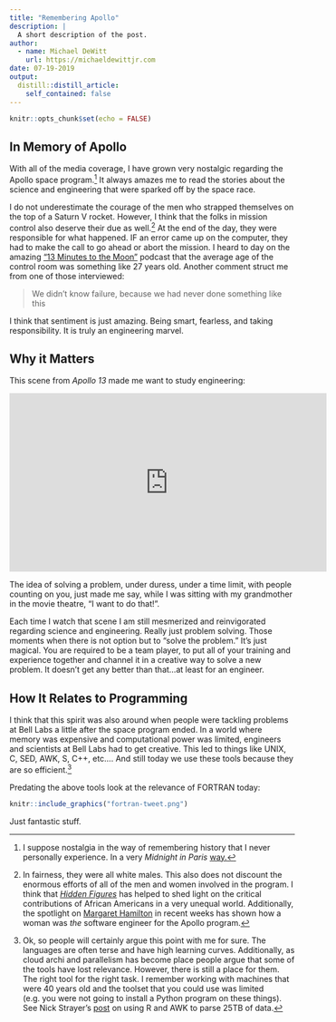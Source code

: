 ```yaml
---
title: "Remembering Apollo"
description: |
  A short description of the post.
author:
  - name: Michael DeWitt
    url: https://michaeldewittjr.com
date: 07-19-2019
output:
  distill::distill_article:
    self_contained: false
---
```


```r
knitr::opts_chunk$set(echo = FALSE)
```

## In Memory of Apollo

With all of the media coverage, I have grown very nostalgic regarding the Apollo space program.^[I suppose nostalgia in the way of remembering history that I never personally experience. In a very _Midnight in Paris_ [way.](https://www.livescience.com/18478-midnight-paris-oscars-nostalgia.html)] It always amazes me to read the stories about the science and engineering that were sparked off by the space race. 

I do not underestimate the courage of the men who strapped themselves on the top of a Saturn V rocket. However, I think that the folks in mission control also deserve their due as well.^[In fairness, they were all white males. This also does not discount the enormous efforts of all of the men and women involved in the program. I think that [_Hidden Figures_](https://en.wikipedia.org/wiki/Hidden_Figures) has helped to shed light on the critical contributions of African Americans in a very unequal world. Additionally, the spotlight on [Margaret Hamilton](https://en.wikipedia.org/wiki/Margaret_Hamilton_(software_engineer)) in recent weeks has shown how a woman was _the_ software engineer for the Apollo program.] At the end of the day, they were responsible for what happened. IF an error came up on the computer, they had to make the call to go ahead or abort the mission. I heard to day on the amazing ["13 Minutes to the Moon"](https://www.bbc.co.uk/programmes/w13xttx2) podcast that the average age of the control room was something like 27 years old. Another comment struct me from one of those interviewed:

>We didn't know failure, because we had never done something like this

I think that sentiment is just amazing. Being smart, fearless, and taking responsibility. It is truly an engineering marvel.

## Why it Matters

This scene from _Apollo 13_ made me want to study engineering:

<iframe width="560" height="315" src="https://www.youtube-nocookie.com/embed/ry55--J4_VQ" frameborder="0" allow="accelerometer; autoplay; encrypted-media; gyroscope; picture-in-picture" allowfullscreen></iframe>

The idea of solving a problem, under duress, under a time limit, with people counting on you, just made me say, while I was sitting with my grandmother in the movie theatre, "I want to do that!". 

Each time I watch that scene I am still mesmerized and reinvigorated regarding science and engineering. Really just problem solving. Those moments when there is not option but to "solve the problem." It's just magical. You are required to be a team player, to put all of your training and experience together and channel it in a creative way to solve a new problem. It doesn't get any better than that...at least for an engineer.


## How It Relates to Programming

I think that this spirit was also around when people were tackling problems at Bell Labs a little after the space program ended. In a world where memory was expensive and computational power was limited, engineers and scientists at Bell Labs had to get creative. This led to things like UNIX, C, SED, AWK, S, C++, etc.... And still today we use these tools because they are so efficient.^[Ok, so people will certainly argue this point with me for sure. The languages are often terse and have high learning curves. Additionally, as cloud archi and parallelism has become place people argue that some of the tools have lost relevance. However, there is still a place for them. The right tool for the right task. I remember working with machines that were 40 years old and the toolset that you could use was limited (e.g. you were not going to install a Python program on these things). See Nick Strayer's [post](https://livefreeordichotomize.com/2019/06/04/using_awk_and_r_to_parse_25tb/) on using R and AWK to parse 25TB of data.]

Predating the above tools look at the relevance of FORTRAN today:


```r

knitr::include_graphics("fortran-tweet.png")
```


Just fantastic stuff.
